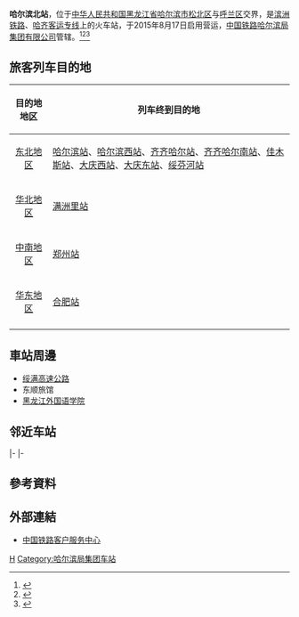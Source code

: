 {{Expand|time=2016-04-24T12:45:57+00:00}}
{{Infobox China railway station
| 车站名称 = 哈尔滨北站
| 图片 = 
| 图片介绍 = 
| 车站名称拼音 = Harbinbei
| 英文名称 = Harbin North Railway Station
| 车站代码 = 57301
| 电报码 = HTB
| 拼音码 = HEB
| 车站位置 = [[黑龙江省|黑龙江省]][[哈尔滨市|哈尔滨市]][[松北区|松北区]]与[[呼兰区|呼兰区]]交界利民大道
| 坐标 = {{coord|45|50|52.83|N|126|31|46.42|E|display=inline,title}}
| 归属 = [[哈尔滨局集团|哈尔滨局集团]][[哈尔滨站|哈尔滨站]]
| 线路 = [[滨洲铁路|滨洲铁路]]、[[哈齐高速鐵路|哈齐高速鐵路]]
| 车站等级 = 
| 月台数目 = 4
| 股道数目 = 10
}}
'''哈尔滨北站'''，位于[[中华人民共和国|中华人民共和国]][[黑龙江省|黑龙江省]][[哈尔滨市|哈尔滨市]][[松北区|松北区]]与[[呼兰区|呼兰区]]交界，是[[滨洲铁路|滨洲铁路]]、[[哈齐客运专线|哈齐客运专线]]上的火车站，于2015年8月17日启用营运，[[中国铁路哈尔滨局集团有限公司|中国铁路哈尔滨局集团有限公司]]管辖。<ref>{{Cite web |url=http://heilongjiang.dbw.cn/system/2015/08/27/056775951.shtml |title=哈尔滨北站精彩亮相 可供3400人同时候车 |accessdate=2016-04-24 |archive-date=2020-09-17 |archive-url=https://web.archive.org/web/20200917012249/https://heilongjiang.dbw.cn/system/2015/08/27/056775951.shtml |dead-url=no }}</ref><ref>{{Cite web |url=http://heilongjiang.dbw.cn/system/2015/08/06/056731056.shtml |title=新建哈尔滨北站8月8日投用 购票候车登车出站过程全解析 |accessdate=2016-04-24 |archive-date=2019-05-18 |archive-url=https://web.archive.org/web/20190518210520/https://heilongjiang.dbw.cn/system/2015/08/06/056731056.shtml |dead-url=no }}</ref><ref>{{Cite web |url=http://www.hlj.gov.cn/zwfb/system/2015/08/14/010736496.shtml |title=哈尔滨市委书记陈海波视察哈尔滨北站建设进展情况 |accessdate=2016-04-24 |archive-date=2018-07-25 |archive-url=https://web.archive.org/web/20180725063444/http://www.hlj.gov.cn/zwfb/system/2015/08/14/010736496.shtml |dead-url=no }}</ref>

== 旅客列车目的地 ==
{| class="wikitable sortable" style="font-size: 90%"
!目的地地区
!列车终到目的地
|-
|<center>[[中国传统地理大区|东北地区]]
|[[哈尔滨站|哈尔滨站]]、[[哈尔滨西站|哈尔滨西站]]、[[齐齐哈尔站|齐齐哈尔站]]、[[齐齐哈尔南站|齐齐哈尔南站]]、[[佳木斯站|佳木斯站]]、[[大庆西站|大庆西站]]、[[大庆东站|大庆东站]]、[[绥芬河站|绥芬河站]]
|-
|<center>[[中国传统地理大区|华北地区]]
|[[满洲里站|满洲里站]]
|-
|<center>[[中国传统地理大区|中南地区]]
|[[郑州站|郑州站]]
|-
|<center>[[中国传统地理大区|华东地区]]
|[[合肥站|合肥站]]
|-
|}

==車站周邊==
* [[绥满高速公路|绥满高速公路]]
* 东顺旅馆
* [[黑龙江外国语学院|黑龙江外国语学院]]

== 邻近车站 ==
{{start rail box|[[File:China_Railways.svg|16px]] [[中国铁路|中国铁路]]}}
{{s-inop|[[庙台子站|庙台子站]]|{{站|哈尔滨}}方向}}
{{s-line|[[滨洲铁路|滨洲铁路]]<br />← 3km 哈尔滨北站 7km →}}
{{s-inop|[[万乐站|万乐站]]|{{站|满洲里}}方向}}
|-
{{s-inop|[[哈尔滨站|哈尔滨站]]|本线起点}}
{{s-line|[[哈齐高速鐵路|哈齐高速鐵路]]<br />← 13km 哈尔滨北站 49km →}}
{{s-inop|[[肇东站|肇东站]]|{{站|齐齐哈尔南}}方向}}
|-
{{terminus}}
{{s-line|江北联络线<br />{{0}}{{0}} {{0}}{{0}}{{0}} 哈尔滨北站 4km →}}
{{s-inop|[[西庙台子站|西庙台子站]]|{{站|徐家}}方向}}
{{end box}}

==參考資料==
{{reflist}}
==外部連結==
* [http://www.12306.cn/mormhweb/ 中国铁路客户服务中心]{{Wayback|url=http://www.12306.cn/mormhweb/ |date=20180205163941 }}
{{滨洲铁路}}
{{哈齐高速鐵路}}
{{哈伊高速铁路}}
[[Category:哈尔滨市铁路车站|H]]
[[Category:哈尔滨局集团车站|Category:哈尔滨局集团车站]]